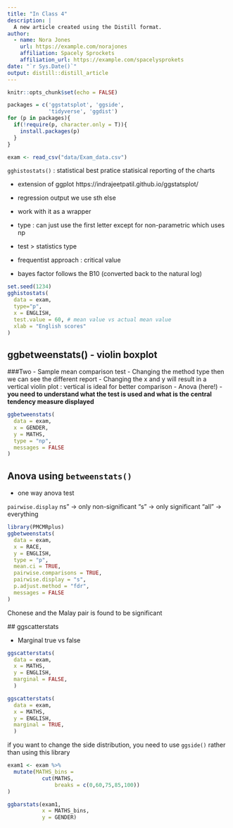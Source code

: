 ```yaml
---
title: "In Class 4"
description: |
  A new article created using the Distill format.
author:
  - name: Nora Jones 
    url: https://example.com/norajones
    affiliation: Spacely Sprockets
    affiliation_url: https://example.com/spacelysprokets
date: "`r Sys.Date()`"
output: distill::distill_article
---
```


```r
knitr::opts_chunk$set(echo = FALSE)
```


```r
packages = c('ggstatsplot', 'ggside', 
             'tidyverse', 'ggdist')
for (p in packages){
  if(!require(p, character.only = T)){
    install.packages(p)
  }
}

```


```r
exam <- read_csv("data/Exam_data.csv")
```

`gghistostats()` : statistical best pratice statisical reporting of the charts 

- extension of ggplot 
https://indrajeetpatil.github.io/ggstatsplot/
- regression output we use sth else
- work with it as a wrapper

- type : can just use the first letter except for non-parametric which uses np 
- test > statistics type
- frequentist approach : critical value 
- bayes factor follows the B10 (converted back to the natural log)

```r
set.seed(1234)
gghistostats(
  data = exam,
  type="p",
  x = ENGLISH,
  test.value = 60, # mean value vs actual mean value
  xlab = "English scores"
)
```

## ggbetweenstats() - violin boxplot

###Two - Sample mean comparison test 
-  Changing the method type then we can see the different report 
- Changing the x and y will result in a vertical violin plot : vertical is ideal for better comparison
- Anova (here!)
- **you need to understand what the test is used and what is the central tendency measure displayed**

```r
ggbetweenstats(
  data = exam,
  x = GENDER, 
  y = MATHS,
  type = "np",
  messages = FALSE
)
```

## Anova using `betweenstats()`

- one way anova test 

`pairwise.display`
ns" → only non-significant
"s" → only significant
"all" → everything

```r
library(PMCMRplus)
ggbetweenstats(
  data = exam,
  x = RACE, 
  y = ENGLISH,
  type = "p",
  mean.ci = TRUE, 
  pairwise.comparisons = TRUE, 
  pairwise.display = "s",
  p.adjust.method = "fdr",
  messages = FALSE
)

```

 Chonese and the Malay pair is found to be significant
 
 ## ggscatterstats 
 
 - Marginal true vs false

```r
ggscatterstats(
  data = exam,
  x = MATHS,
  y = ENGLISH,
  marginal = FALSE,
  )
```

```r
ggscatterstats(
  data = exam,
  x = MATHS,
  y = ENGLISH,
  marginal = TRUE,
  )
```

if you want to change the side distribution, you need to use `ggside()` rather than using this library

```r
exam1 <- exam %>% 
  mutate(MATHS_bins = 
           cut(MATHS, 
               breaks = c(0,60,75,85,100))
)

ggbarstats(exam1, 
           x = MATHS_bins, 
           y = GENDER)


```


```r

```

